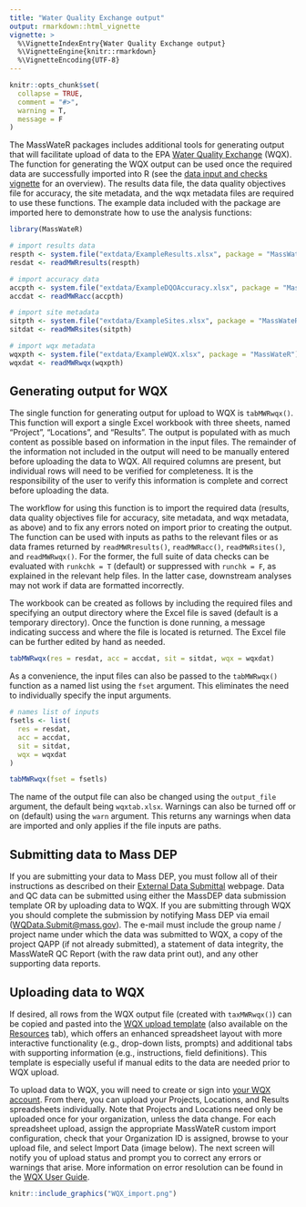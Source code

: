 ```yaml
---
title: "Water Quality Exchange output"
output: rmarkdown::html_vignette
vignette: >
  %\VignetteIndexEntry{Water Quality Exchange output}
  %\VignetteEngine{knitr::rmarkdown}
  %\VignetteEncoding{UTF-8}
---
```


```r
knitr::opts_chunk$set(
  collapse = TRUE,
  comment = "#>",
  warning = T, 
  message = F
)
```

The MassWateR packages includes additional tools for generating output that will facilitate upload of data to the EPA [Water Quality Exchange](https://www.epa.gov/waterdata/water-quality-data){target="_blank"} (WQX).  The function for generating the WQX output can be used once the required data are successfully imported into R (see the [data input and checks vignette](https://massbays-tech.github.io/MassWateR/articles/inputs.html) for an overview).  The results data file, the data quality objectives file for accuracy, the site metadata, and the wqx metadata files are required to use these functions.  The example data included with the package are imported here to demonstrate how to use the analysis functions:

```r
library(MassWateR)

# import results data
respth <- system.file("extdata/ExampleResults.xlsx", package = "MassWateR")
resdat <- readMWRresults(respth)

# import accuracy data
accpth <- system.file("extdata/ExampleDQOAccuracy.xlsx", package = "MassWateR")
accdat <- readMWRacc(accpth)

# import site metadata
sitpth <- system.file("extdata/ExampleSites.xlsx", package = "MassWateR")
sitdat <- readMWRsites(sitpth)

# import wqx metadata
wqxpth <- system.file("extdata/ExampleWQX.xlsx", package = "MassWateR")
wqxdat <- readMWRwqx(wqxpth)
```

## Generating output for WQX

The single function for generating output for upload to WQX is `tabMWRwqx()`.  This function will export a single Excel workbook with three sheets, named "Project", "Locations", and "Results". The output is populated with as much content as possible based on information in the input files.  The remainder of the information not included in the output will need to be manually entered before uploading the data to WQX.  All required columns are present, but individual rows will need to be verified for completeness.  It is the responsibility of the user to verify this information is complete and correct before uploading the data. 

The workflow for using this function is to import the required data (results, data quality objectives file for accuracy, site metadata, and wqx metadata, as above) and to fix any errors noted on import prior to creating the output. The function can be used with inputs as paths to the relevant files or as data frames returned by `readMWRresults()`, `readMWRacc()`, `readMWRsites()`, and `readMWRwqx()`.  For the former, the full suite of data checks can be evaluated with `runkchk = T` (default) or suppressed with `runchk = F`, as explained in the relevant help files.  In the latter case, downstream analyses may not work if data are formatted incorrectly. 

The workbook can be created as follows by including the required files and specifying an output directory where the Excel file is saved (default is a temporary directory). Once the function is done running, a message indicating success and where the file is located is returned. The Excel file can be further edited by hand as needed.  

```r
tabMWRwqx(res = resdat, acc = accdat, sit = sitdat, wqx = wqxdat)
```

As a convenience, the input files can also be passed to the `tabMWRwqx()` function as a named list using the `fset` argument.  This eliminates the need to individually specify the input arguments. 

```r
# names list of inputs
fsetls <- list(
  res = resdat, 
  acc = accdat, 
  sit = sitdat,
  wqx = wqxdat
)

tabMWRwqx(fset = fsetls)
```

The name of the output file can also be changed using the `output_file` argument, the default being `wqxtab.xlsx`.  Warnings can also be turned off or on (default) using the `warn` argument.  This returns any warnings when data are imported and only applies if the file inputs are paths.

## Submitting data to Mass DEP

If you are submitting your data to Mass DEP, you must follow all of their instructions as described on their [External Data Submittal](https://www.mass.gov/guides/external-data-submittals-to-the-watershed-planning-program){target="_blank"} webpage. Data and QC data can be submitted using either the MassDEP data submission template OR by uploading data to WQX. If you are submitting through WQX you should complete the submission by notifying Mass DEP via email ([WQData.Submit@mass.gov](mailto:WQData.Submit@mass.gov){target="_blank"}).  The e-mail must include the group name / project name under which the data was submitted to WQX, a copy of the project QAPP (if not already submitted), a statement of data integrity, the MassWateR QC Report (with the raw data print out), and any other supporting data reports.

## Uploading data to WQX

If desired, all rows from the WQX output file (created with `taxMWRwqx()`) can be copied and pasted into the [WQX upload template](https://massbays-tech.github.io/MassWateR/WQX_Phys-Chem_Template_for_MassWateR.xlsx) (also available on the [Resources](https://massbays-tech.github.io/MassWateR/RESOURCES.html) tab), which offers an enhanced spreadsheet layout with more interactive functionality (e.g., drop-down lists, prompts) and additional tabs with supporting information (e.g., instructions, field definitions). This template is especially useful if manual edits to the data are needed prior to WQX upload.

To upload data to WQX, you will need to create or sign into [your WQX account](https://www.epa.gov/waterdata/wqx-web-account-registration){target="_blank"}. From there, you can upload your Projects, Locations, and Results spreadsheets individually. Note that Projects and Locations need only be uploaded once for your organization, unless the data change. For each spreadsheet upload, assign the appropriate MassWateR custom import configuration, check that your Organization ID is assigned, browse to your upload file, and select Import Data (image below). The next screen will notify you of upload status and prompt you to correct any errors or warnings that arise. More information on error resolution can be found in the [WQX User Guide](https://www.epa.gov/sites/default/files/2020-03/documents/wqx_web_user_guide_v3.0.pdf){target="_blank"}.

```r
knitr::include_graphics("WQX_import.png")
```
